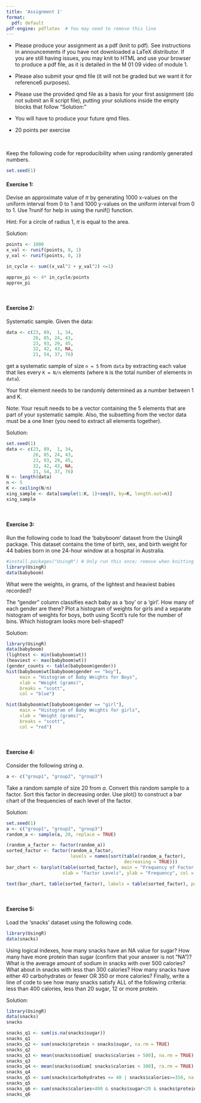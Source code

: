 ```yaml
---
title: 'Assignment 1'
format:
  pdf: default
pdf-engine: pdflatex  # You may need to remove this line
---
```


* Please produce your assignment as a pdf (knit to pdf).
See instructions in announcements if you have not downloaded a LaTeX distributor.
If you are still having issues, you may knit to HTML and use your browser to produce a pdf file, as it is detailed in the M 01 09 video of module 1.

* Please also submit your
qmd file (it will not be graded but we want it for reference6
purposes).
* Please use the provided qmd file as a basis for your first assignment
(do not submit an R script file), putting your solutions
inside the empty blocks that follow "Solution:"
* You will have to produce your future qmd files.
* 20 points per exercise

<br />

Keep the following code for reproducibility when using randomly generated numbers.
```r
set.seed(1)
```

#### Exercise 1:
Devise an approximate value of $\pi$ by generating $1000$ x-values on the uniform interval from $0$ to $1$ and $1000$ y-values on the uniform interval from $0$ to $1$. Use ?runif for help in using the runif() function.

Hint: For a circle of radius $1$, $\pi$ is equal to the area.

Solution:
```r
points <- 1000
x_val <- runif(points, 0, 1)
y_val <- runif(points, 0, 1)

in_cycle <- sum((x_val^2 + y_val^2) <=1)

approx_pi <- 4* in_cycle/points
approx_pi
```

<br />

#### Exercise 2:
Systematic sample. Given the data:
```r
data <- c(23, 89,  1, 34,
          26, 85, 24, 43,
          23, 93, 29, 45,
          32, 42, 43, NA,
          21, 54, 37, 76)
```

get a systematic sample of size `n = 5` from `data`
by extracting each value that lies every `K = N/n` elements
(where `N` is the total number of elements in `data`).

Your first element needs to be randomly determined
as a number between 1 and K.

Note: Your result needs to be a vector containing
the 5 elements that are part of your systematic sample. 
Also, the subsetting from the vector data must be a one liner (you need
to extract all elements together).

Solution:
```r
set.seed(1)
data <- c(23, 89,  1, 34,
          26, 85, 24, 43,
          23, 93, 29, 45,
          32, 42, 43, NA,
          21, 54, 37, 76)
N <- length(data)
n <- 5
K <- ceiling(N/n)
xing_sample <- data[sample(1:K, 1)+seq(0, by=K, length.out=n)]
xing_sample
```

<br />

#### Exercise 3:
Run the following code to load the 'babyboom' dataset from the UsingR package. This dataset contains the time of birth, sex, and birth weight for 44 babies born in one 24-hour window at a hospital in Australia.
```r
#install.packages("UsingR") # Only run this once; remove when knitting
library(UsingR)
data(babyboom)
```

What were the weights, in grams, of the lightest and heaviest babies recorded?

The "gender" column classifies each baby as a 'boy' or a 'girl'. How many of each gender are there? Plot a histogram of weights for girls and a separate histogram of weights for boys, both using Scott's rule for the number of bins. Which histogram looks more bell-shaped?

Solution:
```r
library(UsingR)
data(babyboom)
(lightest <- min(babyboom$wt))
(heaviest <- max(babyboom$wt))
(gender_counts <- table(babyboom$gender))
hist(babyboom$wt[babyboom$gender == "boy"], 
     main = "Histogram of Baby Weights for Boys",
     xlab = "Weight (grams)",
     breaks = "scott",
     col = "blue")

hist(babyboom$wt[babyboom$gender == "girl"], 
     main = "Histogram of Baby Weights for girls",
     xlab = "Weight (grams)",
     breaks = "scott",
     col = "red")

```

<br />


#### Exercise 4:

Consider the following string $a$.

```r
a <- c("group1", "group2", "group3")
```

Take a random sample of size $20$ from $a$. Convert this random sample to a factor. Sort this factor in decreasing order. Use plot() to construct a bar chart of the frequencies of each level of the factor.

Solution:
```r
set.seed(1)
a <- c("group1", "group2", "group3")
random_a <- sample(a, 20, replace = TRUE)

(random_a_factor <- factor(random_a))
sorted_factor <- factor(random_a_factor, 
                        levels = names(sort(table(random_a_factor), 
                                            decreasing = TRUE)))
bar_chart <- barplot(table(sorted_factor), main = "Frequency of Factor Levels",
                     xlab = "Factor Levels", ylab = "Frequency", col = "pink")

text(bar_chart, table(sorted_factor), labels = table(sorted_factor), pos = 1)

```

<br />

#### Exercise 5:
Load the 'snacks' dataset using the following code.
```r
library(UsingR)
data(snacks)
```
Using logical indexes, how many snacks have an NA value for sugar? How many have more protein than sugar (confirm that your answer is not "NA")? What is the average amount of sodium in snacks with over $500$ calories? What about in snacks with less than $300$ calories? How many snacks have either $40$ carbohydrates or fewer OR $350$ or more calories? Finally, write a line of code to see how many snacks satisfy ALL of the following criteria: less than $400$ calories, less than $20$ sugar, $12$ or more protein.

Solution:
```r
library(UsingR)
data(snacks)
snacks

snacks_q1 <- sum(is.na(snacks$sugar))
snacks_q1
snacks_q2 <- sum(snacks$protein > snacks$sugar, na.rm = TRUE)
snacks_q2
snacks_q3 <- mean(snacks$sodium[ snacks$calories > 500], na.rm = TRUE)
snacks_q3
snacks_q4 <- mean(snacks$sodium[ snacks$calories < 300], ra.rm = TRUE)
snacks_q4
snacks_q5 <- sum(snacks$carbohydrates <= 40 | snacks$calories>=350, na.rm = TRUE)
snacks_q5
snacks_q6 <- sum(snacks$calories<400 & snacks$sugar<20 & snacks$protein >=12, na.rm = TRUE)
snacks_q6
```